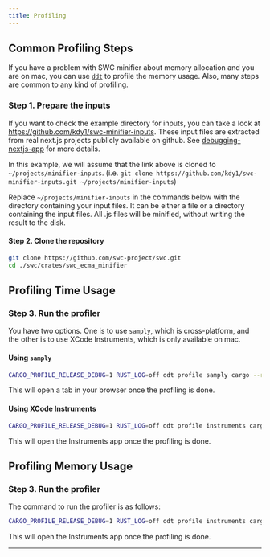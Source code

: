 ```yaml
---
title: Profiling
---
```


## Common Profiling Steps

If you have a problem with SWC minifier about memory allocation and you are on mac, you can use [`ddt`][] to profile the memory usage.
Also, many steps are common to any kind of profiling.

### Step 1. Prepare the inputs

If you want to check the example directory for inputs, you can take a look at https://github.com/kdy1/swc-minifier-inputs.
These input files are extracted from real next.js projects publicly available on github.
See [debugging-nextjs-app](/docs/contributing/es-minifier/debugging-nextjs-app) for more details.

In this example, we will assume that the link above is cloned to `~/projects/minifier-inputs`.
(i.e. `git clone https://github.com/kdy1/swc-minifier-inputs.git ~/projects/minifier-inputs`)

Replace `~/projects/minifier-inputs` in the commands below with the directory containing your input files. It can be either a file or a directory containing the input files.
All .js files will be minified, without writing the result to the disk.

#### Step 2. Clone the repository

```bash
git clone https://github.com/swc-project/swc.git
cd ./swc/crates/swc_ecma_minifier
```

## Profiling Time Usage

### Step 3. Run the profiler

You have two options. One is to use `samply`, which is cross-platform, and the other is to use XCode Instruments, which is only available on mac.

#### Using `samply`

```bash
CARGO_PROFILE_RELEASE_DEBUG=1 RUST_LOG=off ddt profile samply cargo --release --features concurrent --example minify-all -- ~/projects/minifier-inputs  to the directory containing your input files. It can be either a file or a directory containing the input files. All .js files will be minified (without writing the result to the disk)
```

This will open a tab in your browser once the profiling is done.

#### Using XCode Instruments

```bash
CARGO_PROFILE_RELEASE_DEBUG=1 RUST_LOG=off ddt profile instruments cargo -t time --release --features concurrent --example minify-all -- ~/projects/minifier-inputs  to the directory containing your input files. It can be either a file or a directory containing the input files. All .js files will be minified (without writing the result to the disk)
```

This will open the Instruments app once the profiling is done.

## Profiling Memory Usage

### Step 3. Run the profiler

The command to run the profiler is as follows:

```bash
CARGO_PROFILE_RELEASE_DEBUG=1 RUST_LOG=off ddt profile instruments cargo -t 'Memory' --release --features concurrent --example minify-all -- ~/projects/minifier-inputs  to the directory containing your input files. It can be either a file or a directory containing the input files. All .js files will be minified (without writing the result to the disk)
```

This will open the Instruments app once the profiling is done.

---

[`ddt`]: https://github.com/swc-project/ddt
